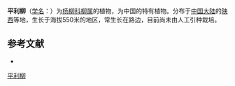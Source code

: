 {{Speciesbox
| name = 平利柳
| status = 
| status_system = 
| image =
| genus = Salix
| species = pingliensis
| authority = Y. L. Chou
}}

'''平利柳'''（[[学名|学名]]：{{lang|la|''Salix pingliensis''}}）为[[杨柳科|杨柳科]][[柳属|柳属]]的植物，为中国的特有植物。分布于[[中国大陆|中国大陆]]的[[陕西|陕西]]等地，生长于海拔550米的地区，常生长在路边，目前尚未由人工引种栽培。

== 参考文献 ==
<div class="references-small">
* {{cite web| url =http://www.bioinfo.cn/db05/KmzwSpecies.php?action=view&id=20551| title =平利柳| work =《中国高等植物数据库全库》| publisher =中国科学院微生物研究所| author =昆明植物研究所| accessdate =2009-02-25| deadurl =yes| archiveurl =https://web.archive.org/web/20160305032205/http://www.bioinfo.cn/db05/KmzwSpecies.php?action=view&id=20551| archivedate =2016-03-05}}
</div>
{{Taxonbar|from=Q11060685}}

[[Category:柳属|平利柳]]


{{植物小作品}}